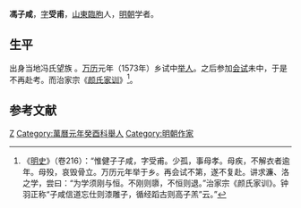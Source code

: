 '''馮子咸'''，[[表字|字]]'''受甫'''，[[山東|山東]][[臨朐|臨朐]]人，[[明朝|明朝]]学者。

== 生平 ==
出身当地冯氏望族<!-- ，年少丧父，侍奉母孝。后母得病而终，哀毁骨立 -->。[[万历|万历]]元年（1573年）乡试中[[举人|举人]]。之后参加[[会试|会试]]未中，于是不再赴考。而治家宗《[[颜氏家训|颜氏家训]]》<ref>《[[明史|明史]]》（卷216）：“惟健子子咸，字受甫。少孤，事母孝。母疾，不解衣者逾年。母殁，哀毁骨立。万历元年举于乡。再会试不第，遂不复赴。讲求濂、洛之学，尝曰：“为学须刚与恒。不刚则隳，不恒则退。”治家宗《颜氏家训》。钟羽正称“子咸信道忘仕则漆雕子，循经蹈古则高子羔”云。”</ref>。

==参考文献==
{{wikisource|明史/卷216}}
{{reflist}}

{{馮裕家族}}

{{Authority control}}
{{DEFAULTSORT:Feng馮}}
[[Category:臨朐馮氏|Z]]
[[Category:萬曆元年癸酉科舉人|Category:萬曆元年癸酉科舉人]]
[[Category:明朝作家|Category:明朝作家]]


{{明朝人物小作品}}